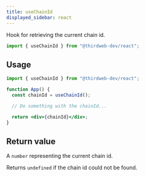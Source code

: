 ```yaml
---
title: useChainId
displayed_sidebar: react
---
```


Hook for retrieving the current chain id.

```jsx
import { useChainId } from "@thirdweb-dev/react";
```

## Usage

```jsx
import { useChainId } from "@thirdweb-dev/react";

function App() {
  const chainId = useChainId();

  // Do something with the chainId...

  return <div>{chainId}</div>;
}
```

## Return value

A `number` representing the current chain id.

Returns `undefined` if the chain id could not be found.